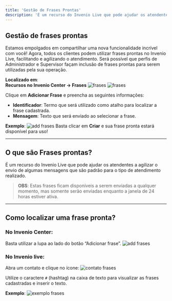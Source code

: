 ```yaml
---
title: 'Gestão de Frases Prontas'
description: 'É um recurso do Invenio Live que pode ajudar os atendentes a agilizar o envio de algumas mensagens que são padrão para o tipo de atendimento realizado..'
---
```


## Gestão de frases prontas

Estamos empolgados em compartilhar uma nova funcionalidade incrível com você! Agora, todos os clientes podem utilizar frases prontas no Invenio Live, facilitando e agilizando o atendimento. Será possível que perfis de Administrador e Supervisor façam inclusão de frases prontas para serem utilizadas pela sua operação.

**Localizado em**:  
**Recursos no Invenio Center → Frases**
![frases](https://robbublob.blob.core.windows.net/docs/menurecursos.png) 
![frases](https://robbublob.blob.core.windows.net/docs/frases1.png) 

Clique em **Adicionar Frase** e preencha as seguintes informações:

- **Identificador**: Termo que será utilizado como atalho para localizar a frase cadastrada.
- **Mensagem**: Texto que será enviado ao selecionar a frase.

**Exemplo**:
![add frases](https://robbublob.blob.core.windows.net/docs/changelog/addfrase.png) 
Basta clicar em **Criar** e sua frase pronta estará disponível para uso!

---

## O que são Frases prontas?

É um recurso do Invenio Live que pode ajudar os atendentes a agilizar o envio de algumas mensagens que são padrão para o tipo de atendimento realizado.

> **OBS**: Estas frases ficam disponíveis a serem enviadas a qualquer momento, mas somente serão enviadas enquanto a janela de 24 horas estiver ativa.

---

## Como localizar uma frase pronta?

### No Invenio Center:

Basta utilizar a lupa ao lado do botão “Adicionar frase”.
![add frases](https://robbublob.blob.core.windows.net/docs/changelog/localizafrase.png) 

### No Invenio live:

Abra um contato e clique no ícone:
![contato frases](https://robbublob.blob.core.windows.net/docs/changelog/contatofrase.png) 

Utilize o caractere `#` (hashtag) na caixa de texto para visualizar as frases cadastradas e inserir o texto.

**Exemplo**:
![exemplo frases](https://robbublob.blob.core.windows.net/docs/changelog/exemplofrase.pngg) 


